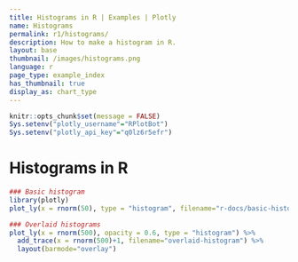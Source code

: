 ```yaml
---
title: Histograms in R | Examples | Plotly
name: Histograms
permalink: r1/histograms/
description: How to make a histogram in R.
layout: base
thumbnail: /images/histograms.png
language: r
page_type: example_index
has_thumbnail: true
display_as: chart_type
---
```


```r
knitr::opts_chunk$set(message = FALSE)
Sys.setenv("plotly_username"="RPlotBot")
Sys.setenv("plotly_api_key"="q0lz6r5efr")
```
# Histograms in R

```r
### Basic histogram
library(plotly)
plot_ly(x = rnorm(50), type = "histogram", filename="r-docs/basic-histogram")

### Overlaid histograms
plot_ly(x = rnorm(500), opacity = 0.6, type = "histogram") %>%
  add_trace(x = rnorm(500)+1, filename="overlaid-histogram") %>%
  layout(barmode="overlay")
```
